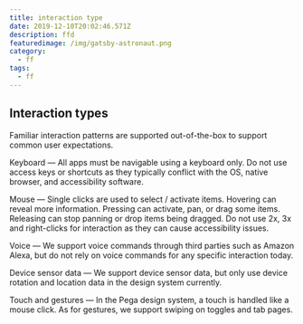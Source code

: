```yaml
---
title: interaction type
date: 2019-12-10T20:02:46.571Z
description: ffd
featuredimage: /img/gatsby-astronaut.png
category:
  - ff
tags:
  - ff
---
```

## Interaction types
Familiar interaction patterns are supported out-of-the-box to support common user expectations.

Keyboard — All apps must be navigable using a keyboard only. Do not use access keys or shortcuts as they typically conflict with the OS, native browser, and accessibility software.

Mouse — Single clicks are used to select / activate items. Hovering can reveal more information. Pressing can activate, pan, or drag some items. Releasing can stop panning or drop items being dragged. Do not use 2x, 3x and right-clicks for interaction as they can cause accessibility issues.

Voice — We support voice commands through third parties such as Amazon Alexa, but do not rely on voice commands for any specific interaction today.

Device sensor data — We support device sensor data, but only use device rotation and location data in the design system currently.

Touch and gestures — In the Pega design system, a touch is handled like a mouse click. As for gestures, we support swiping on toggles and tab pages.
